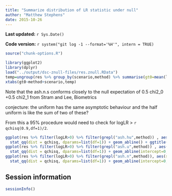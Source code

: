 ```yaml
---
title: "Summarize distribution of LR statistic under null"
author: "Matthew Stephens"
date: 2015-10-26
---
```


**Last updated:** `r Sys.Date()`

**Code version:** `r system("git log -1 --format='%H'", intern = TRUE)`

```r
source("chunk-options.R")
```


```r
library(ggplot2)
library(dplyr)
load("../output/dsc-znull-files/res.znull.RData")
temp=ungroup(res %>% group_by(scenario,method) %>% summarise(gt0=mean(logLR>0)))
xtabs(gt0~method+scenario,temp)

```


Note that the ash.n.s conforms closely to the null expectation
of 0.5 chi2_0 +0.5 chi2_1 from Stram and Lee, Biometrics

conjecture: the uniform has the same asymptotic behaviour
and the half uniform is like the sum of two of these?

From this a 95% procedure would need to check for logLR > `r qchisq(0.9,df=1)/2`.

```r
ggplot(res %>% filter(logLR>0) %>% filter(grepl("ash.hu",method)) , aes(sample = logLR)) + facet_grid(scenario~method) +
  stat_qq(dist = qchisq, dparams=list(df=1)) + geom_abline() + ggtitle("qqplot under null vs chisq-1; line slope=1")
ggplot(res %>% filter(logLR>0) %>% filter(grepl("ash.u",method)) , aes(sample = logLR)) + facet_grid(scenario~method) +
  stat_qq(dist = qchisq, dparams=list(df=1)) + geom_abline(intercept=0,slope=0.5) + ggtitle("qqplot under null vs chisq-1; line slope=0.5")
ggplot(res %>% filter(logLR>0) %>% filter(grepl("ash.n",method)), aes(sample = logLR)) + facet_grid(scenario~method) +
  stat_qq(dist = qchisq, dparams=list(df=1)) + geom_abline(intercept=0,slope=0.5) + ggtitle("qqplot under null vs chisq-1; line slope=0.5")

```

## Session information

```r
sessionInfo()
```

